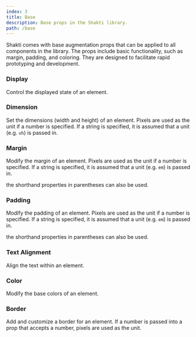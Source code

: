 ```yaml
---
index: 3
title: Base
description: Base props in the Shakti library.
path: /base
---
```



Shakti comes with base augmentation props that can be applied to all components in the library. The props include basic functionality, such as margin, padding, and coloring. They are designed to facilitate rapid prototyping and development.

### Display
Control the displayed state of an element.

<PropTable propList={shaktiProps.display} />

### Dimension
Set the dimensions (width and height) of an element. Pixels are used as the unit if a number is specified. If a string is specified, it is assumed that a unit (e.g. <code>vh</code>) is passed in.

<PropTable propList={shaktiProps.dimension} />

### Margin
Modify the margin of an element. Pixels are used as the unit if a number is specified. If a string is specified, it is assumed that a unit (e.g. <code>em</code>) is passed in.

<Remark>the shorthand properties in parentheses can also be used.</Remark>

<PropTable propList={shaktiProps.margin} />

### Padding
Modify the padding of an element. Pixels are used as the unit if a number is specified. If a string is specified, it is assumed that a unit (e.g. <code>em</code>) is passed in.

<Remark>the shorthand properties in parentheses can also be used.</Remark>

<PropTable propList={shaktiProps.padding} />

### Text Alignment
Align the text within an element.

<PropTable propList={shaktiProps.textAlign} />

### Color
Modify the base colors of an element.

<PropTable propList={shaktiProps.color} />

### Border
Add and customize a border for an element. If a number is passed into a prop that accepts a number, pixels are used as the unit.

<PropTable propList={shaktiProps.border} />